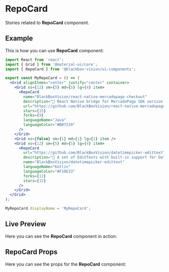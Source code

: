 

<Meta title="UI Components/RepoCard" component={RepoCard} />

# RepoCard

Stories related to **RepoCard** component.

## Example

This is how you can use **RepoCard** component:

```jsx
import React from 'react';
import { Grid } from '@material-ui/core';
import { RepoCard } from '@blackbox-vision/ui-components';

export const MyRepoCard = () => (
  <Grid alignItems="center" justify="center" container>
    <Grid xs={12} sm={5} md={5} lg={4} item>
      <RepoCard
        name="BlackBoxVision/react-native-mercadopago-checkout"
        description="💸 React Native bridge for MercadoPago SDK version >= 3.2.0"
        url="https://github.com/BlackBoxVision/react-native-mercadopago-checkout"
        stars={15}
        forks={9}
        languageName="Java"
        languageColor="#B07219"
      />
    </Grid>
    <Grid xs={false} sm={1} md={1} lg={1} item />
    <Grid xs={12} sm={5} md={5} lg={4} item>
      <RepoCard
        url="https://github.com/BlackBoxVision/datetimepicker-edittext"
        description="📅 A set of EditTexts with built-in support for Date and TimePicker's using Fragments"
        name="BlackBoxVision/datetimepicker-edittext"
        languageName="Kotlin"
        languageColor="#F18E33"
        forks={12}
        stars={32}
      />
    </Grid>
  </Grid>
);

MyRepoCard.displayName = 'MyRepoCard';
```

## Live Preview

Here you can see the **RepoCard** component in action:

<Preview>
  <Story name="Get started" decorators={[addThemeProvider(theme)]}>
    <Grid alignItems="center" justify="center" container>
      <Grid xs={12} sm={5} md={5} lg={4} item>
        <RepoCard
          name="BlackBoxVision/react-native-mercadopago-checkout"
          description="💸 React Native bridge for MercadoPago SDK version >= 3.2.0"
          url="https://github.com/BlackBoxVision/react-native-mercadopago-checkout"
          stars={15}
          forks={9}
          languageName="Java"
          languageColor="#B07219"
        />
      </Grid>
      <Grid xs={false} sm={1} md={1} lg={1} item />
      <Grid xs={12} sm={5} md={5} lg={4} item>
        <RepoCard
          url="https://github.com/BlackBoxVision/datetimepicker-edittext"
          description="📅 A set of EditTexts with built-in support for Date and TimePicker's using Fragments"
          name="BlackBoxVision/datetimepicker-edittext"
          languageName="Kotlin"
          languageColor="#F18E33"
          forks={12}
          stars={32}
        />
      </Grid>
    </Grid>
  </Story>
</Preview>

## RepoCard Props

Here you can see the props for the **RepoCard** component:

<Props of={RepoCard} />
